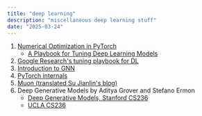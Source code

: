 ---
title: "deep learning"
description: "miscellaneous deep learning stuff"
date: "2025-03-24"
---

1. [Numerical Optimization in PyTorch](https://damek.github.io/STAT-4830/toc.html)
     - [A Playbook for Tuning Deep Learning Models](https://damek.github.io/STAT-4830/section/11/notes.html)
2. [Google Research's tuning playbook for DL](https://github.com/google-research/tuning_playbook)
3. [Introduction to GNN](https://distill.pub/2021/gnn-intro/)
4. [PyTorch internals](https://blog.ezyang.com/2019/05/pytorch-internals/)
5. [Muon (translated Su Jianlin's blog)](https://yuxi-liu-wired.github.io/docs/posts/2025-02-27-muon/)
6. Deep Generative Models by Aditya Grover and Stefano Ermon
     - [Deep Generative Models, Stanford CS236](https://deepgenerativemodels.github.io/notes/index.html) 
     - [UCLA CS236](https://grover-group.github.io/dgm-win22/)
